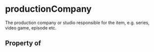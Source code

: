 # productionCompany

The production company or studio responsible for the item, e.g. series, video game, episode etc.

## Property of



